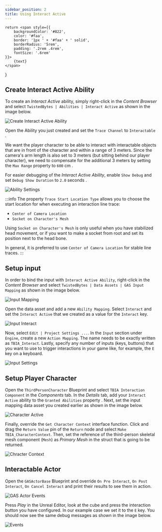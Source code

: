 ```yaml
---
sidebar_position: 2
title: Using Interact Active
---
```

    return <span style={{
        backgroundColor: '#822',
        color: '#faa',
        border: '1px ' + '#faa' + ' solid',
        borderRadius: '5rem',
        padding: '.2rem .4rem',
        fontSize: '.6rem'
    }}>
        {text}
    </span>
}

## Create Interact Active Ability

To create an *Interact Active* ability, simply right-click in the *Content Browser*
and select `TwistedBytes | Abilities | Interact Active` as shown in the image below.

![Create Interact Active Ability](_static/img/active/20_create_active.png)

Open the Ability you just created and set the `Trace Channel` to `Interactable` <Step text="1"/>.

We want the player character to be able to interact with interactable objects that are in front
of the character and within a range of 3 meters. Since the camera's arm length is also set to 3 meters (but sitting
behind our player character), we need to compensate for the additional 3 meters by setting the `Max Range` property
to `600` cm <Step text="2"/>.

For easier debugging of the *Interact Active Ability*, enable `Show Debug` and set `Debug Show Duration` to
`2.0` seconds <Step text="3"/>.

![Ability Settings](_static/img/active/21b_settings.png)

:::info
The property `Trace Start Location Type` allows you to choose the start location for when executing an interaction line trace:
- `Center of Camera Location`
- `Socket on Character's Mesh`

Using `Socket on Character's Mesh` is only useful when you have stabilized head movement, or if you want to make a
socket from root and set its position next to the head bone.

In general, it is preferred to use `Center of Camera Location` for stable line traces.
:::

## Setup input

In order to bind the input with `Interact Active Ability`, right-click in the *Content Browser* and
select `TwistedBytes | Data Assets | GAS Input Mapping` as shown in the image below.

![Input Mapping](_static/img/active/22_input_mapping.png)

Open the data asset and add a new `Ability Mapping`. Select `Interact` <Step text="1"/> and set the
`Interact Active` <Step text="2"/> that we created as a value for the `Interact` key.

![Input Interact](_static/img/active/23_input_interact.png)

Now, select `Edit | Project Settings ...`. In the `Input` section under `Engine`, create a new `Action Mapping`.
The name needs to be exactly written as `TBIA_Interact`. Lastly, specify any number of inputs (keys, buttons) that
you want to use to trigger interactions in your game like, for example, the `E` key on a keyboard.

![Input Settings](_static/img/active/24_input_settings.png)

## Setup Player Character

Open the `ThirdPersonCharacter` Blueprint and select `TBIA Interaction Component` in the *Components* tab.
In the *Details* tab, add your `Interact Active` ability to the `Granted Abilities` property <Step text="1"/>.
Next, set the input mapping data asset you created earlier <Step text="2"/> as shown in the image below.

![Character Active](_static/img/active/25_character_active.png)

Finally, override the `Get Character Context` interface function. Click and drag the `Return Value` pin of the `Return`
node and select `Make TBIA_CharacterContext`. Then, set the reference of the third-person skeletal mesh component (`Mesh`) as *Primary Mesh*
in the struct that is going to be returned.

![Chracter Context](_static/img/active/26_character_context.png)

## Interactable Actor

Open the `GASActorBase` Blueprint and override `On Pre Interact`, `On Post Interact`, `On Cancel Interact`
and print their results to see them in action.

![GAS Actor Events](_static/img/active/28_GasActorEvents.png)

Press *Play* in the Unreal Editor, look at the cube and press the interaction button you have configured.
In our example case we set it to the `E` key. You should now see the same debug messages as shown in the image below.

![Events](_static/img/active/29_Events.png)
